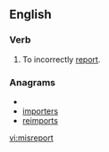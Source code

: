 ==English==
===Verb===
{{en-verb|misreports|misreporting|misreported|misreported}}

#To incorrectly [[report]].

===Anagrams===
* {{alphagram|eimoprrst}}
* [[importers#English|importers]]
* [[reimports#English|reimports]]

[[vi:misreport]]